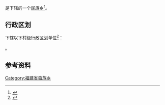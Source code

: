 {{中国乡级行政区|35/08/23/211/000}}

'''{{PAGENAMEBASE}}'''是{{PRC admin/fullname|35/08/23/211/000|3}}下辖的一个[[民族乡|民族乡]]<ref>{{PRC admin/ref sgc|{{PRC admin/parent|35/08/23/211/000}}}}</ref>。

== 行政区划 ==
{{PAGENAMEBASE}}下辖以下村级行政区划单位<ref>{{PRC admin/ref sgc|35/08/23/211/000}}</ref>：

{{PRC admin/children|35/08/23/211/000}}。

== 参考资料 ==
{{reflist}}

{{福建行政区划小作品}}
{{PRC admin/navcat|35/08/23/211/000}}
[[Category:福建省畲族乡|Category:福建省畲族乡]]